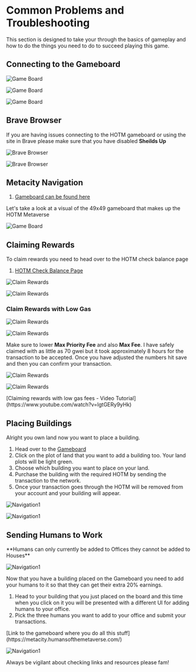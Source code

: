 
# Common Problems and Troubleshooting

This section is designed to take your through the basics of gameplay and how to do the things you need to do to succeed playing this game.

## Connecting to the Gameboard

<Bleed>![Game Board](../../public/connect1.png)</Bleed>

<Bleed>![Game Board](../../public/connect2.png)</Bleed>

<Bleed>![Game Board](../../public/connect3.png)</Bleed>

## Brave Browser

If you are having issues connecting to the HOTM gameboard or using the site in Brave please make sure that you have disabled **Sheilds Up**

<Bleed>![Brave Browser](../../public/shields-up1.png)</Bleed>

<Bleed>![Brave Browser](../../public/shields-up2.png)</Bleed>


## Metacity Navigation

1. [Gameboard can be found here](https://metacity.humansofthemetaverse.com)

Let's take a look at a visual of the 49x49 gameboard that makes up the HOTM Metaverse

<Bleed>![Game Board](../../public/game-board1.png)</Bleed>


## Claiming Rewards

To claim rewards you need to head over to the HOTM check balance page

1. [HOTM Check Balance Page](https://www.humansofthemetaverse.com/hotm-check-balance)

<Bleed>![Claim Rewards](../../public/claim-rewards1.png)</Bleed>

<Bleed>![Claim Rewards](../../public/claim-rewards2.png)</Bleed>

### Claim Rewards with Low Gas

<Bleed>![Claim Rewards](../../public/claim-rewards3.png)</Bleed>

<Bleed>![Claim Rewards](../../public/claim-rewards4.png)</Bleed>

Make sure to lower **Max Priority Fee** and also **Max Fee**. 
I have safely claimed with as little as 70 gwei but it took approximately 8 hours for the transaction to be accepted. 
Once you have adjusted the numbers hit save and then you can confirm your transaction.

<Bleed>![Claim Rewards](../../public/claim-rewards5.png)</Bleed>

<Bleed>![Claim Rewards](../../public/claim-rewards6.png)</Bleed>

<Callout type="note" emoji="✅">
  [Claiming rewards with low gas fees - Video Tutorial](https://www.youtube.com/watch?v=lgtGERy9yHk)
</Callout>


## Placing Buildings

Alright you own land now you want to place a building. 

1. Head over to the [Gameboard](https://metacity.humansofthemetaverse.com)
1. Click on the plot of land that you want to add a building too. Your land plots will be light green.
1. Choose which building you want to place on your land.
1. Purchase the building with the required HOTM by sending the transaction to the network.
1. Once your transaction goes through the HOTM will be removed from your account and your building will appear.

<Bleed>![Navigation1](../../public/placing-buildings1.png)</Bleed>

<Bleed>![Navigation1](../../public/placing-buildings2.png)</Bleed>

## Sending Humans to Work

<Callout type="warning" emoji="✅">
   **Humans can only currently be added to Offices they cannot be added to Houses**
</Callout>

<Bleed>![Navigation1](../../public/humans-to-work0.png)</Bleed>

Now that you have a building placed on the Gameboard you need to add your humans to it so that they can get their extra 20% earnings.

1. Head to your building that you just placed on the board and this time when you click on it you will be presented with a different UI for adding humans to your office.
1. Pick the three humans you want to add to your office and submit your transactions.

<Callout type="warning" emoji="✅">
   [Link to the gameboard where you do all this stuff](https://metacity.humansofthemetaverse.com/)
</Callout>

<Bleed>![Navigation1](../../public/humans-to-work1.png)</Bleed>

<Callout type="error" emoji="🚫">
   Always be vigilant about checking links and resources please fam!
</Callout>
